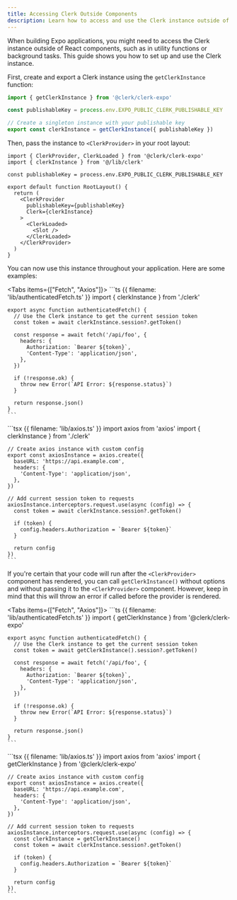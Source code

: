 ```yaml
---
title: Accessing Clerk Outside Components
description: Learn how to access and use the Clerk instance outside of React components in Expo applications.
---
```


When building Expo applications, you might need to access the Clerk instance outside of React components, such as in utility functions or background tasks. This guide shows you how to set up and use the Clerk instance.

First, create and export a Clerk instance using the `getClerkInstance` function:

```ts {{ filename: 'lib/clerk.ts' }}
import { getClerkInstance } from '@clerk/clerk-expo'

const publishableKey = process.env.EXPO_PUBLIC_CLERK_PUBLISHABLE_KEY

// Create a singleton instance with your publishable key
export const clerkInstance = getClerkInstance({ publishableKey })
```

Then, pass the instance to `<ClerkProvider>` in your root layout:

```tsx {{ filename: 'app/_layout.tsx' }}
import { ClerkProvider, ClerkLoaded } from '@clerk/clerk-expo'
import { clerkInstance } from '@/lib/clerk'

const publishableKey = process.env.EXPO_PUBLIC_CLERK_PUBLISHABLE_KEY

export default function RootLayout() {
  return (
    <ClerkProvider 
      publishableKey={publishableKey} 
      Clerk={clerkInstance}
    >
      <ClerkLoaded>
        <Slot />
      </ClerkLoaded>
    </ClerkProvider>
  )
}
```

You can now use this instance throughout your application. Here are some examples:

<Tabs items={["Fetch", "Axios"]}>
  <Tab>
    ```ts {{ filename: 'lib/authenticatedFetch.ts' }}
    import { clerkInstance } from './clerk'

    export async function authenticatedFetch() {
      // Use the Clerk instance to get the current session token
      const token = await clerkInstance.session?.getToken()
      
      const response = await fetch('/api/foo', {
        headers: {
          Authorization: `Bearer ${token}`,
          'Content-Type': 'application/json',
        },
      })

      if (!response.ok) {
        throw new Error(`API Error: ${response.status}`)
      }

      return response.json()
    }
    ```
  </Tab>

  <Tab>
    ```tsx {{ filename: 'lib/axios.ts' }}
    import axios from 'axios'
    import { clerkInstance } from './clerk'

    // Create axios instance with custom config
    export const axiosInstance = axios.create({
      baseURL: 'https://api.example.com',
      headers: {
        'Content-Type': 'application/json',
      },
    })

    // Add current session token to requests
    axiosInstance.interceptors.request.use(async (config) => {
      const token = await clerkInstance.session?.getToken()
      
      if (token) {
        config.headers.Authorization = `Bearer ${token}`
      }
      
      return config
    })
    ```
  </Tab>
</Tabs>

If you're certain that your code will run after the `<ClerkProvider>` component has rendered, you can call `getClerkInstance()` without options and without passing it to the `<ClerkProvider>` component. However, keep in mind that this will throw an error if called before the provider is rendered.

<Tabs items={["Fetch", "Axios"]}>
  <Tab>
    ```ts {{ filename: 'lib/authenticatedFetch.ts' }}
    import { getClerkInstance } from '@clerk/clerk-expo'

    export async function authenticatedFetch() {
      // Use the Clerk instance to get the current session token
      const token = await getClerkInstance().session?.getToken()
      
      const response = await fetch('/api/foo', {
        headers: {
          Authorization: `Bearer ${token}`,
          'Content-Type': 'application/json',
        },
      })

      if (!response.ok) {
        throw new Error(`API Error: ${response.status}`)
      }

      return response.json()
    }
    ```
  </Tab>

  <Tab>
    ```tsx {{ filename: 'lib/axios.ts' }}
    import axios from 'axios'
    import { getClerkInstance } from '@clerk/clerk-expo'

    // Create axios instance with custom config
    export const axiosInstance = axios.create({
      baseURL: 'https://api.example.com',
      headers: {
        'Content-Type': 'application/json',
      },
    })

    // Add current session token to requests
    axiosInstance.interceptors.request.use(async (config) => {
      const clerkInstance = getClerkInstance()
      const token = await clerkInstance.session?.getToken()
      
      if (token) {
        config.headers.Authorization = `Bearer ${token}`
      }
      
      return config
    })
    ```
  </Tab>
</Tabs>